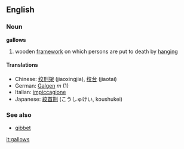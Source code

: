 ==English==
===Noun===
'''gallows'''
# wooden [[framework]] on which persons are put to death by [[hanging]]
====Translations====
*Chinese: [[绞刑架]] (jiaoxingjia), [[绞台]] (jiaotai)
*German: [[Galgen]] ''m'' (1)
*Italian: [[impiccagione]]
*Japanese: [[絞首刑]] (こうしゅけい, koushukei)

===See also===
*[[gibbet]]

[[it:gallows]]